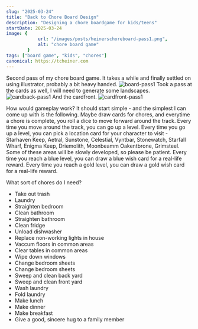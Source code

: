 ```yaml
---
slug: "2025-03-24"
title: "Back to Chore Board Design"
description: "Designing a chore boardgame for kids/teens"
startDate: 2025-03-24
image: {
            url: "/images/posts/heinerschoreboard-pass1.png",
            alt: "chore board game"
        }
tags: ["board game", "kids", "chores"]
canonical: https://tcheiner.com
---
```

Second pass of my chore board game.  It takes a while and finally settled on using illustrator, probably a bit heavy handed.
![board-pass1](/images/posts/heinerschoreboard-pass1.png)
Took a pass at the cards as well, I will need to generate some landscapes.
![cardback-pass1](/images/posts/heinerschoreboard-cardback-pass1.png)
And the cardfront.
![cardfront-pass1](/images/posts/heinerschoreboard-cardfront-pass1.png)

How would gameplay work?
It should start simple - and the simplest I can come up with is the following.
Maybe draw cards for chores, and everytime a chore is complete, you roll a dice to move forward around the track.
Every time you move around the track,  you can go up a level.  Every time you go up a level, you can pick a location
card for your character to visit - Starhaven Keep, Aetral, Sunstone, Celestial, Vyntbar, Stonewatch, Starfall Wharf,
Enigma Keep, Driemolith, Moonbeamm Oakentbrone, Grimsteel.  Some of these areas will be slowly developed, so please be
patient.
Every time you reach a blue level, you can draw a blue wish card for a real-life reward.
Every time you reach a gold level, you can draw a gold wish card for a real-life reward.

What sort of chores do I need?
- Take out trash
- Laundry
- Straighten bedroom
- Clean bathroom
- Straighten bathroom
- Clean fridge
- Unload dishwasher
- Replace non-working lights in house
- Vaccum floors in common areas
- Clear tables in common areas
- Wipe down windows
- Change bedroom sheets
- Change bedroom sheets
- Sweep and clean back yard
- Sweep and clean front yard
- Wash laundry
- Fold laundry
- Make lunch
- Make dinner
- Make breakfast
- Give a good, sincere hug to a family member


